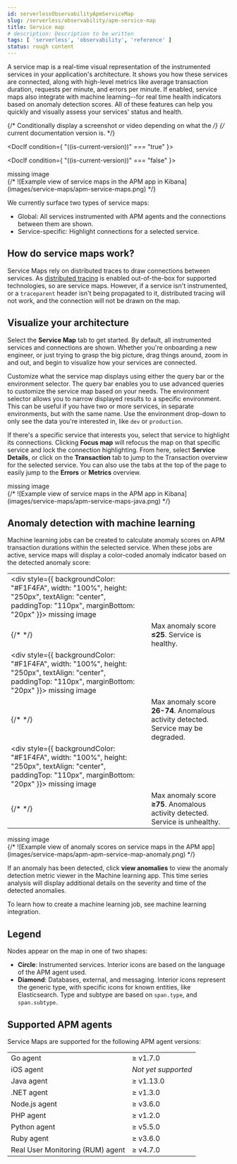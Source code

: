 ```yaml
---
id: serverlessObservabilityApmServiceMap
slug: /serverless/observability/apm-service-map
title: Service map
# description: Description to be written
tags: [ 'serverless', 'observability', 'reference' ]
status: rough content
---
```



<div id="service-maps"></div>

A service map is a real-time visual representation of the instrumented services in your application's architecture.
It shows you how these services are connected, along with high-level metrics like average transaction duration,
requests per minute, and errors per minute.
If enabled, service maps also integrate with machine learning--for real time health indicators based on anomaly detection scores.
All of these features can help you quickly and visually assess your services' status and health.

{/* Conditionally display a screenshot or video depending on what the */}
{/* current documentation version is. */}

<DocIf condition={ "((is-current-version))" === "true" }>
<DocVideo
	source="vidyard"
	id="VH8gKnPE3Z2csACZTCeQrw"
	title="Vidyard Video"
/>
</DocIf>

<DocIf condition={ "((is-current-version))" === "false" }>
<div style={{ backgroundColor: "#F1F4FA", width: "100%", height: "250px", textAlign: "center", paddingTop: "110px", marginBottom: "20px" }}><DocIcon type="image" title="missing image"/> missing image</div>
{/* ![Example view of service maps in the APM app in Kibana](images/service-maps/apm-service-maps.png) */}
</DocIf>

We currently surface two types of service maps:

* Global: All services instrumented with APM agents and the connections between them are shown.
* Service-specific: Highlight connections for a selected service.

<div id="service-maps-how"></div>

## How do service maps work?

Service Maps rely on distributed traces to draw connections between services.
As [distributed tracing](((apm-guide-ref))/apm-distributed-tracing.html) is enabled out-of-the-box for supported technologies, so are service maps.
However, if a service isn't instrumented,
or a `traceparent` header isn't being propagated to it,
distributed tracing will not work, and the connection will not be drawn on the map.

<div id="visualize-your-architecture"></div>

## Visualize your architecture

Select the **Service Map** tab to get started.
By default, all instrumented services and connections are shown.
Whether you're onboarding a new engineer, or just trying to grasp the big picture,
drag things around, zoom in and out, and begin to visualize how your services are connected.

Customize what the service map displays using either the query bar or the environment selector.
The query bar enables you to use <DocLink id="serverlessObservabilityApmQueryYourData">advanced queries</DocLink> to customize the service map based on your needs.
The environment selector allows you to narrow displayed results to a specific environment.
This can be useful if you have two or more services, in separate environments, but with the same name.
Use the environment drop-down to only see the data you're interested in, like `dev` or `production`.

If there's a specific service that interests you, select that service to highlight its connections.
Clicking **Focus map** will refocus the map on that specific service and lock the connection highlighting.
From here, select **Service Details**, or click on the **Transaction** tab to jump to the Transaction overview
for the selected service.
You can also use the tabs at the top of the page to easily jump to the **Errors** or **Metrics** overview.

<div style={{ backgroundColor: "#F1F4FA", width: "100%", height: "250px", textAlign: "center", paddingTop: "110px", marginBottom: "20px" }}><DocIcon type="image" title="missing image"/> missing image</div>
{/* ![Example view of service maps in the APM app in Kibana](images/service-maps/apm-service-maps-java.png) */}

<div id="service-map-anomaly-detection"></div>

## Anomaly detection with machine learning

Machine learning jobs can be created to calculate anomaly scores on APM transaction durations within the selected service.
When these jobs are active, service maps will display a color-coded anomaly indicator based on the detected anomaly score:

|  |  |
|---|---|
| <div style={{ backgroundColor: "#F1F4FA", width: "100%", height: "250px", textAlign: "center", paddingTop: "110px", marginBottom: "20px" }}><DocIcon type="image" title="missing image"/> missing image</div>
{/* <DocImage flatImage alt="APM green service,112" url="images/service-maps/apm-green-service.png" /> */} | Max anomaly score **≤25**. Service is healthy. |
| <div style={{ backgroundColor: "#F1F4FA", width: "100%", height: "250px", textAlign: "center", paddingTop: "110px", marginBottom: "20px" }}><DocIcon type="image" title="missing image"/> missing image</div>
{/* <DocImage flatImage alt="APM yellow service,112" url="images/service-maps/apm-yellow-service.png" /> */} | Max anomaly score **26-74**. Anomalous activity detected. Service may be degraded. |
| <div style={{ backgroundColor: "#F1F4FA", width: "100%", height: "250px", textAlign: "center", paddingTop: "110px", marginBottom: "20px" }}><DocIcon type="image" title="missing image"/> missing image</div>
{/* <DocImage flatImage alt="APM red service,112" url="images/service-maps/apm-red-service.png" /> */} | Max anomaly score **≥75**. Anomalous activity detected. Service is unhealthy. |

<div style={{ backgroundColor: "#F1F4FA", width: "100%", height: "250px", textAlign: "center", paddingTop: "110px", marginBottom: "20px" }}><DocIcon type="image" title="missing image"/> missing image</div>
{/* ![Example view of anomaly scores on service maps in the APM app](images/service-maps/apm-apm-service-map-anomaly.png) */}

If an anomaly has been detected, click **view anomalies** to view the anomaly detection metric viewer in the Machine learning app.
This time series analysis will display additional details on the severity and time of the detected anomalies.

To learn how to create a machine learning job, see <DocLink id="serverlessObservabilityApmIntegrateWithMachineLearning">machine learning integration</DocLink>.

<div id="service-maps-legend"></div>

## Legend

Nodes appear on the map in one of two shapes:

* **Circle**: Instrumented services. Interior icons are based on the language of the APM agent used.
* **Diamond**: Databases, external, and messaging. Interior icons represent the generic type,
    with specific icons for known entities, like Elasticsearch.
    Type and subtype are based on `span.type`, and `span.subtype`.

<div id="service-maps-supported"></div>

## Supported APM agents

Service Maps are supported for the following APM agent versions:

|  |  |
|---|---|
| Go agent | ≥ v1.7.0 |
| iOS agent | _Not yet supported_ |
| Java agent | ≥ v1.13.0 |
| .NET agent | ≥ v1.3.0 |
| Node.js agent | ≥ v3.6.0 |
| PHP agent | ≥ v1.2.0 |
| Python agent | ≥ v5.5.0 |
| Ruby agent | ≥ v3.6.0 |
| Real User Monitoring (RUM) agent | ≥ v4.7.0 |
